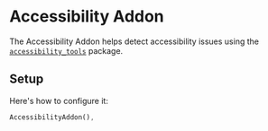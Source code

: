 # Accessibility Addon

The Accessibility Addon helps detect accessibility issues using
the [`accessibility_tools`](https://pub.dev/packages/accessibility_tools) package.

## Setup

Here's how to configure it:

```dart
AccessibilityAddon(),
```

